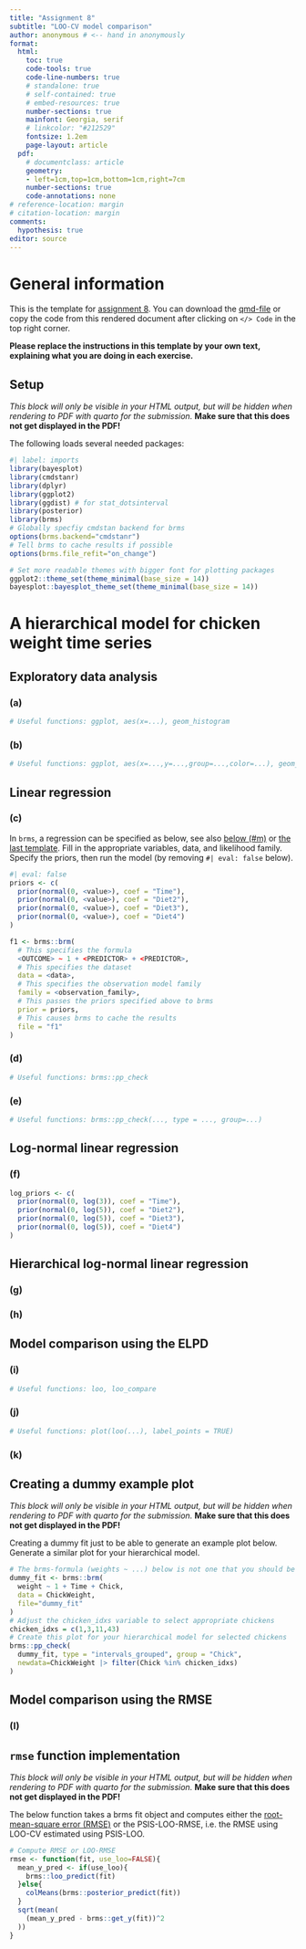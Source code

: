 ```yaml
---
title: "Assignment 8"
subtitle: "LOO-CV model comparison"
author: anonymous # <-- hand in anonymously
format:
  html:
    toc: true
    code-tools: true
    code-line-numbers: true
    # standalone: true
    # self-contained: true
    # embed-resources: true
    number-sections: true
    mainfont: Georgia, serif
    # linkcolor: "#212529"
    fontsize: 1.2em
    page-layout: article
  pdf:
    # documentclass: article
    geometry:
    - left=1cm,top=1cm,bottom=1cm,right=7cm
    number-sections: true
    code-annotations: none
# reference-location: margin
# citation-location: margin
comments:
  hypothesis: true
editor: source
---
```



# General information

This is the template for [assignment 8](assignment8.html). You can download the [qmd-file](https://raw.githubusercontent.com/avehtari/BDA_course_Aalto/gh-pages/assignments/template8.qmd) or copy the code from this rendered document after clicking on `</> Code` in the top right corner.

**Please replace the instructions in this template by your own text, explaining what you are doing in each exercise.** 



:::: {.content-hidden when-format="pdf"}
::: {.callout-warning collapse=false}

## Setup


*This block will only be visible in your HTML output, but will be hidden when rendering to PDF with quarto for the submission.*
**Make sure that this does not get displayed in the PDF!**
    


The following loads several needed packages:

```r
#| label: imports
library(bayesplot)
library(cmdstanr)
library(dplyr)
library(ggplot2)
library(ggdist) # for stat_dotsinterval
library(posterior)
library(brms)
# Globally specfiy cmdstan backend for brms
options(brms.backend="cmdstanr")
# Tell brms to cache results if possible
options(brms.file_refit="on_change")

# Set more readable themes with bigger font for plotting packages
ggplot2::theme_set(theme_minimal(base_size = 14))
bayesplot::bayesplot_theme_set(theme_minimal(base_size = 14))
```

:::
::::


# A hierarchical model for chicken weight time series


## Exploratory data analysis
### (a)


```r
# Useful functions: ggplot, aes(x=...), geom_histogram
```


### (b)


```r
# Useful functions: ggplot, aes(x=...,y=...,group=...,color=...), geom_line
```


## Linear regression
### (c)


In `brms`, a regression can be specified as below, see also [below (#m)](#m) or [the last template](template7.html#b-1). Fill in the appropriate variables,
data, and likelihood family. Specify the priors, then run the model (by removing `#| eval: false` below).

```r
#| eval: false
priors <- c(
  prior(normal(0, <value>), coef = "Time"),
  prior(normal(0, <value>), coef = "Diet2"),
  prior(normal(0, <value>), coef = "Diet3"),
  prior(normal(0, <value>), coef = "Diet4")
)

f1 <- brms::brm(
  # This specifies the formula
  <OUTCOME> ~ 1 + <PREDICTOR> + <PREDICTOR>,
  # This specifies the dataset
  data = <data>,
  # This specifies the observation model family
  family = <observation_family>,
  # This passes the priors specified above to brms
  prior = priors,
  # This causes brms to cache the results
  file = "f1"
)
```


### (d)


```r
# Useful functions: brms::pp_check
```


### (e)


```r
# Useful functions: brms::pp_check(..., type = ..., group=...)
```


## Log-normal linear regression
### (f)


```r
log_priors <- c(
  prior(normal(0, log(3)), coef = "Time"),
  prior(normal(0, log(5)), coef = "Diet2"),
  prior(normal(0, log(5)), coef = "Diet3"),
  prior(normal(0, log(5)), coef = "Diet4")
)
```


## Hierarchical log-normal linear regression
### (g)

### (h)

## Model comparison using the ELPD
### (i)


```r
# Useful functions: loo, loo_compare
```


### (j)


```r
# Useful functions: plot(loo(...), label_points = TRUE)
```


### (k)


:::: {.content-hidden when-format="pdf"}
::: {.callout-warning collapse=false}

## Creating a dummy example plot 


*This block will only be visible in your HTML output, but will be hidden when rendering to PDF with quarto for the submission.*
**Make sure that this does not get displayed in the PDF!**
    



Creating a dummy fit just to be able to generate an example plot below. 
Generate a similar plot for your hierarchical model.

```r
# The brms-formula (weights ~ ...) below is not one that you should be using in your models!
dummy_fit <- brms::brm(
  weight ~ 1 + Time + Chick,
  data = ChickWeight,
  file="dummy_fit"
)
# Adjust the chicken_idxs variable to select appropriate chickens
chicken_idxs = c(1,3,11,43)
# Create this plot for your hierarchical model for selected chickens
brms::pp_check(
  dummy_fit, type = "intervals_grouped", group = "Chick", 
  newdata=ChickWeight |> filter(Chick %in% chicken_idxs)
)
```

:::
::::


## Model comparison using the RMSE
### (l)


:::: {.content-hidden when-format="pdf"}
::: {.callout-warning collapse=false}

## `rmse` function implementation


*This block will only be visible in your HTML output, but will be hidden when rendering to PDF with quarto for the submission.*
**Make sure that this does not get displayed in the PDF!**
    



The below function takes a brms fit object and computes either the [root-mean-square error (RMSE)](https://en.wikipedia.org/wiki/Root-mean-square_deviation) or the PSIS-LOO-RMSE, i.e. the RMSE using LOO-CV estimated using PSIS-LOO.
```r
# Compute RMSE or LOO-RMSE
rmse <- function(fit, use_loo=FALSE){
  mean_y_pred <- if(use_loo){
    brms::loo_predict(fit)
  }else{
    colMeans(brms::posterior_predict(fit)) 
  }
  sqrt(mean(
    (mean_y_pred - brms::get_y(fit))^2
  ))
}
```

:::
::::

